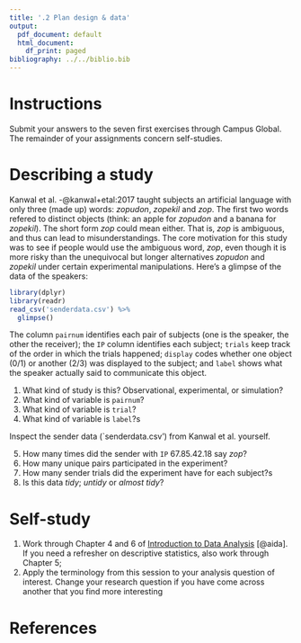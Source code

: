 ```yaml
---
title: '.2 Plan design & data'
output:
  pdf_document: default
  html_document:
    df_print: paged
bibliography: ../../biblio.bib
---
```


# Instructions
Submit your answers to the seven first exercises through Campus Global. The remainder of your assignments concern self-studies.

# Describing a study
Kanwal et al. -@kanwal+etal:2017 taught subjects an artificial language with only three (made up) words: *zopudon*, *zopekil* and *zop*. The first two words refered to distinct objects (think: an apple for *zopudon* and a banana for *zopekil*). The short form *zop* could mean either. That is, *zop* is ambiguous, and thus can lead to misunderstandings. The core motivation for this study was to see if people would use the ambiguous word, *zop*, even though it is more risky than the unequivocal but longer alternatives *zopudon* and *zopekil* under certain experimental manipulations. Here's a glimpse of the data of the speakers:

```r
library(dplyr)
library(readr)
read_csv('senderdata.csv') %>%
  glimpse()
```


The column `pairnum` identifies each pair of subjects (one is the speaker, the other the receiver); the `IP` column identifies each subject; `trials` keep track of the order in which the trials happened; `display` codes whether one object (0/1) or another (2/3) was displayed to the subject; and `label` shows what the speaker actually said to communicate this object.

  1. What kind of study is this? Observational, experimental, or simulation?
  2. What kind of variable is `pairnum`? 
  3. What kind of variable is `trial`?
  4. What kind of variable is `label`?s
  
Inspect the sender data (`senderdata.csv') from Kanwal et al. yourself.

  5. How many times did the sender with `IP` $67.85.42.18$ say *zop*?
  6. How many unique pairs participated in the experiment? 
  7. How many sender trials did the experiment have for each subject?s
  8. Is this data *tidy*; *untidy* or *almost tidy*? 



# Self-study 
1. Work through Chapter 4 and 6 of [Introduction to Data Analysis](https://michael-franke.github.io/intro-data-analysis/Chap-02-01-data.html) [@aida]. If you need a refresher on descriptive statistics, also work through Chapter 5;
2. Apply the terminology from this session to your analysis question of interest. Change your research question if you have come across another that you find more interesting

# References